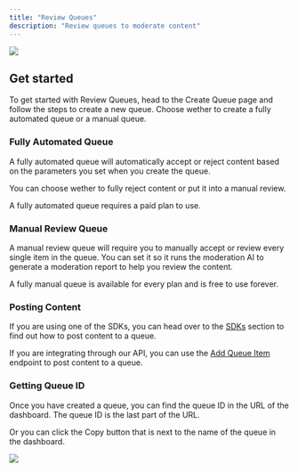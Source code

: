 ```yaml
---
title: "Review Queues"
description: "Review queues to moderate content"
---
```


<img
  src="/assets/queue-dashboard.png"
  className="aspect-[16/10] rounded-md shadow-lg bg-black border"
/>

## Get started

To get started with Review Queues, head to the Create Queue page and follow the steps to create a new queue.
Choose wether to create a fully automated queue or a manual queue.

### Fully Automated Queue

A fully automated queue will automatically accept or reject content based on the parameters you set when you create the queue.

You can choose wether to fully reject content or put it into a manual review.

A fully automated queue requires a paid plan to use.

### Manual Review Queue

A manual review queue will require you to manually accept or review every single item in the queue. You can set it so it runs the moderation AI
to generate a moderation report to help you review the content.

A fully manual queue is available for every plan and is free to use forever.

### Posting Content

If you are using one of the SDKs, you can head over to the [SDKs](/sdks) section to find out how to post content to a queue.

If you are integrating through our API, you can use the [Add Queue Item](/api-reference/queues/create) endpoint to post content to a queue.

### Getting Queue ID

Once you have created a queue, you can find the queue ID in the URL of the dashboard. The queue ID is the last part of the URL.

Or you can click the Copy button that is next to the name of the queue in the dashboard.

<img
  src="/assets/queue-copy.png"
  className="aspect-[16/10] rounded-md shadow-lg bg-black border"
/>
